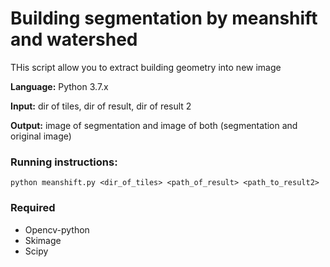 # Building segmentation by meanshift and watershed

THis script allow you to extract building geometry into new image

**Language:** Python 3.7.x

**Input:** dir of tiles, dir of result, dir of result 2

**Output:** image of segmentation and image of both (segmentation and original image)

### Running instructions:

```Batchfile
python meanshift.py <dir_of_tiles> <path_of_result> <path_to_result2>
```  

### Required
* Opencv-python
* Skimage
* Scipy


